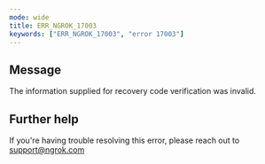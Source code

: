 ```yaml
---
mode: wide
title: ERR_NGROK_17003
keywords: ["ERR_NGROK_17003", "error 17003"]
---
```


## Message

The information supplied for recovery code verification was invalid.

## Further help

If you're having trouble resolving this error, please reach out to [support@ngrok.com](mailto:support@ngrok.com?subject=Help%20with%20ERR_NGROK_17003)
